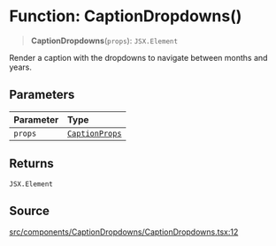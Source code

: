 # Function: CaptionDropdowns()

> **CaptionDropdowns**(`props`): `JSX.Element`

Render a caption with the dropdowns to navigate between months and years.

## Parameters

| Parameter | Type |
| :------ | :------ |
| `props` | [`CaptionProps`](/api/latest/interfaces/CaptionProps.mdx) |

## Returns

`JSX.Element`

## Source

[src/components/CaptionDropdowns/CaptionDropdowns.tsx:12](https://github.com/gpbl/react-day-picker/blob/6515ed496/src/components/CaptionDropdowns/CaptionDropdowns.tsx#L12)
